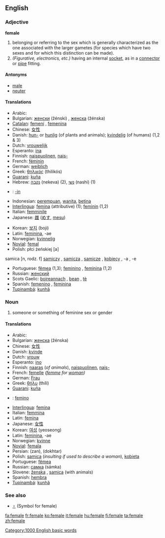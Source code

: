 {{wikipedia}}
==English==

===Adjective===
'''female''' {{notcomp}}

# belonging or referring to the sex which is generally characterized as the one associated with the larger gametes (for species which have two sexes and for which this distinction can be made).
#''(Figurative, electronics, etc.)'' having an internal [[socket]], as in a [[connector]] or [[pipe]] fitting.

====Antonyms====
*[[male]]
*[[neuter]]

====Translations====
{{top}}
*Arabic: {{ARchar|[[انثى|أُنْثَى]]}} {{Unicode|(’únθa)}}
*Bulgarian: [[женски]] (žénski) {{m}}, [[женска]] (žénska) {{f}}
*[[Catalan]]: [[femení]] {{m}}, [[femenina]] {{f}}
*Chinese: [[女性]]
*Danish: [[hun-]] or [[hunlig]] (of plants and animals); [[kvindelig]] (of humans) (1,2 & 3)
*Dutch: [[vrouwelijk]]
*Esperanto: [[ina]]
*Finnish: [[naispuolinen]], [[naispuolinen|nais-]]
*French: [[féminin]]
*German: [[weiblich]]
*Greek: [[θηλικός]] (thilikós)
*[[Guarani]]: [[kuña]]
*Hebrew: [[נקבה]] (nekeva) (2), [[נשי]] (nashi) (1)
*{{io}}: [[-in]]
*Indonesian: [[perempuan]], [[wanita]], [[betina]]
*[[Interlingua]]: [[femina]] (attributive) (1); [[feminin]] (1,2)
*Italian: [[femminile]]
*Japanese: [[雌]] ([[めす]], [[mesu]])
{{mid}}
*Korean: [[보지]] (boji)
*Latin: [[feminina]], -ae {{f}}
*Norwegian: [[kvinnelig]]
*[[Novial]]: [[femal]]
*Polish: płci żeńskiej [a]
samica [n, rodz. f]
[[samiczy]] {{m}}, [[samicza]] {{f}}, [[samicze]] {{n}}, [[kobiecy]] {{m}}, -a {{f}}, -e {{n}}
*Portuguese: [[fêmea]] {{f}} (1,3); [[feminino]] {{m}}, [[feminina]] {{f}} (1,2)
*Russian: [[женский]]
*Scots Gaelic: [[boireannach]] {{m}}, [[bean]] {{f}}, [[tè]] {{f}}
*Spanish: [[femenino]] {{m}}, [[feminina]] {{f}}
*[[Tupinambá]]: [[kunhã]]
{{bottom}}

===Noun===
{{en-noun-reg}}

# someone or something of feminine sex or gender

====Translations====
*Arabic: {{ARchar|[[انثى|أُنْثَى]]}} {{Unicode|(’únθa)}}
*Bulgarian: [[женска]] (žénska) {{f}}
*Chinese: [[女性]]
*Danish: [[kvinde]] {{c}}
*Dutch: [[vrouw]] {{c}}
*Esperanto: [[ino]]
*Finnish: [[naaras]] (''of animals''), [[naispuolinen]], [[naispuolinen|nais-]] 
*French: [[femelle]] ''([[femme]] for [[woman]])''
*German: [[Frau]] {{f}}
*Greek: [[θήλυ]] (thíli)
*[[Guarani]]: [[kuña]]
*{{io}}: [[femino]]
*[[Interlingua]]: [[femina]]
*Italian: [[femmina]] {{f}}
*Latin: [[femina]] {{f}}
*Japanese: [[女性]]
*Korean: [[여성]] (yeoseong)
*Latin: [[feminina]], -ae {{f}}
*Norwegian: [[kvinne]]
*[[Novial]]: [[femala]]
*Persian: {{FAchar|[[زن]]}} (zan), {{FAchar|[[دختر]]}} (dokhtar)
*Polish: [[samica]] {{f}} (''insulting if used to describe a woman''), [[kobieta]] {{f}}
*Portuguese: [[fêmea]] {{f}}
*Russian: [[самка]] (sámka) {{f}}
*Slovene: [[ženska]] {{f}}, [[samica]] {{f}} (with animals)
*Spanish: [[hembra]] {{f}}
*[[Tupinambá]]: [[kunhã]]

===See also===
*[[♀]] (Symbol for female)

[[Category:1000 English basic words]]

[[fa:female]]
[[fr:female]]
[[ko:female]]
[[it:female]]
[[hu:female]]
[[fi:female]]
[[ta:female]]
[[zh:female]]